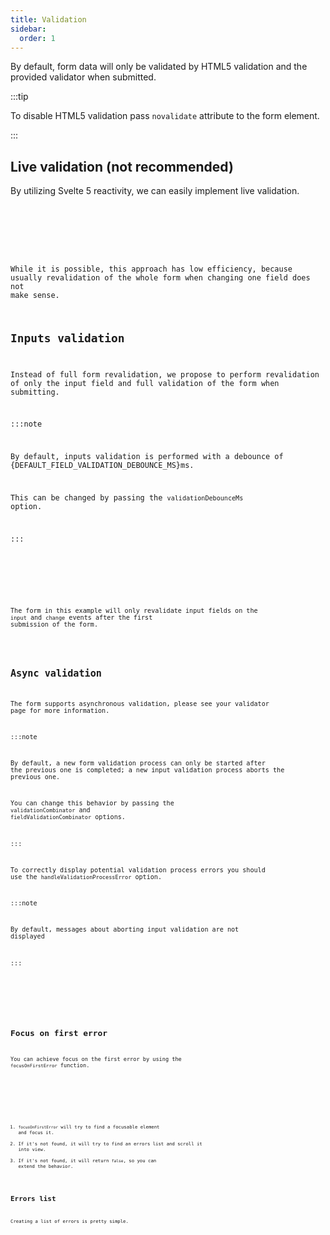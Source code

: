 ```yaml
---
title: Validation
sidebar:
  order: 1
---
```









By default, form data will only be validated by HTML5 validation and the provided validator when submitted.

:::tip

To disable HTML5 validation pass `novalidate` attribute to the form element.

:::

## Live validation (not recommended)

By utilizing Svelte 5 reactivity, we can easily implement live validation.

<Code code={liveValidationCode} lang="svelte" />

<Card>
  <LiveValidation />
</Card>

While it is possible, this approach has low efficiency, because usually
revalidation of the whole form when changing one field does not make sense.

## Inputs validation

Instead of full form revalidation, we propose to perform revalidation of only the input field and full validation of the form when submitting.

:::note

By default, inputs validation is performed with a debounce of {DEFAULT_FIELD_VALIDATION_DEBOUNCE_MS}ms.

This can be changed by passing the `validationDebounceMs` option.

:::

<Code code={inputsValidationCode} lang="svelte" />

<Card>
  <InputsValidation />
</Card>

The form in this example will only revalidate input fields on the `input` and `change` events after the first submission of the form.

<LinkCard title="Inputs validation mode API reference" href="../../api-reference/inputs-validation-mode/" />

## Async validation

The form supports asynchronous validation, please see your validator page for more information.

:::note

By default, a new form validation process can only be started after the previous one is completed;
a new input validation process aborts the previous one.

You can change this behavior by passing the `validationCombinator` and `fieldValidationCombinator` options.

:::

To correctly display potential validation process errors you should use the `handleValidationProcessError` option.

:::note

By default, messages about aborting input validation are not displayed

:::

<Code code={asyncValidationCode} lang="svelte" />

<Card>
  <AsyncValidation />
</Card>

## Focus on first error

You can achieve focus on the first error by using the `focusOnFirstError` function.

<Code code={focusOnFirstErrorCode} lang="svelte" />

<Card>
  <FocusOnFirsError />
</Card>

1. `focusOnFirstError` will try to find a focusable element and focus it.
2. If it's not found, it will try to find an errors list and scroll it into view.
3. If it's not found, it will return `false`, so you can extend the behavior.

## Errors list

Creating a list of errors is pretty simple.

<Code code={errorsListCode} lang="svelte" />

<Card>
  <ErrorsList />
</Card>

